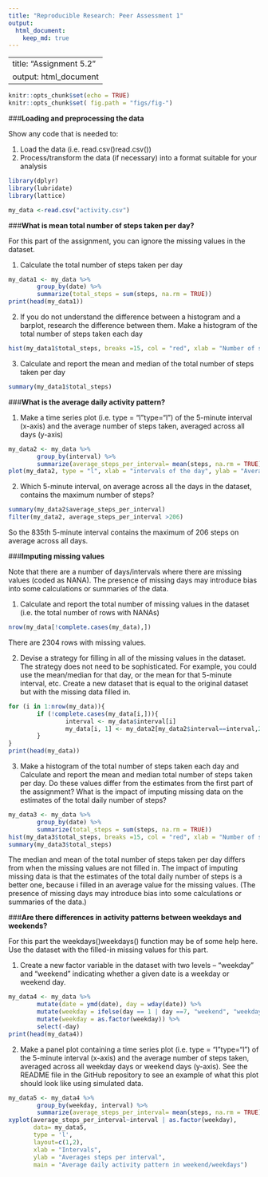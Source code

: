 ```yaml
---
title: "Reproducible Research: Peer Assessment 1"
output: 
  html_document:
    keep_md: true
---
```


---
title: "Assignment 5.2"
output: html_document
---

```r
knitr::opts_chunk$set(echo = TRUE)
knitr::opts_chunk$set( fig.path = "figs/fig-")
```

###**Loading and preprocessing the data**

Show any code that is needed to:

1. Load the data (i.e. read.csv()\color{red}{\verb|read.csv()|}read.csv())
2. Process/transform the data (if necessary) into a format suitable for your analysis
    
```r
library(dplyr)
library(lubridate)
library(lattice)
```

```r
my_data <-read.csv("activity.csv")

```


###**What is mean total number of steps taken per day?**

For this part of the assignment, you can ignore the missing values in the dataset.

1. Calculate the total number of steps taken per day

```r
my_data1 <- my_data %>% 
        group_by(date) %>%
        summarize(total_steps = sum(steps, na.rm = TRUE)) 
print(head(my_data1))
```

2. If you do not understand the difference between a histogram and a barplot, research the difference between them. Make a histogram of the total number of steps taken each day

```r
hist(my_data1$total_steps, breaks =15, col = "red", xlab = "Number of steps taken per day", main = "mean total number of steps taken per day")
```

3. Calculate and report the mean and median of the total number of steps taken per day

```r
summary(my_data1$total_steps)
```



###**What is the average daily activity pattern?**

1. Make a time series plot (i.e. type = "l"\color{red}{\verb|type = "l"|}type="l") of the 5-minute interval (x-axis) and the average number of steps taken, averaged across all days (y-axis)
        
```r
my_data2 <- my_data %>%
        group_by(interval) %>%
        summarize(average_steps_per_interval= mean(steps, na.rm = TRUE))
plot(my_data2, type = "l", xlab = "intervals of the day", ylab = "Average of steps", main = "average daily activity pattern")
```


2. Which 5-minute interval, on average across all the days in the dataset, contains the maximum number of steps?
        
```r
summary(my_data2$average_steps_per_interval)
filter(my_data2, average_steps_per_interval >206)
```

So the 835th 5-minute interval contains the maximum of 206 steps on average across all days. 


###**Imputing missing values**

Note that there are a number of days/intervals where there are missing values (coded as NA\color{red}{\verb|NA|}NA). The presence of missing days may introduce bias into some calculations or summaries of the data.

1. Calculate and report the total number of missing values in the dataset (i.e. the total number of rows with NA\color{red}{\verb|NA|}NAs)

```r
nrow(my_data[!complete.cases(my_data),])
```

There are 2304 rows with missing values. 

2. Devise a strategy for filling in all of the missing values in the dataset. The strategy does not need to be sophisticated. For example, you could use the mean/median for that day, or the mean for that 5-minute interval, etc.
Create a new dataset that is equal to the original dataset but with the missing data filled in.

```r
for (i in 1:nrow(my_data)){
        if (!complete.cases(my_data[i,])){
                interval <- my_data$interval[i]
                my_data[i, 1] <- my_data2[my_data2$interval==interval,2]
        }
}
print(head(my_data))
```


3. Make a histogram of the total number of steps taken each day and Calculate and report the mean and median total number of steps taken per day. Do these values differ from the estimates from the first part of the assignment? What is the impact of imputing missing data on the estimates of the total daily number of steps?

```r
my_data3 <- my_data %>% 
        group_by(date) %>%
        summarize(total_steps = sum(steps, na.rm = TRUE)) 
hist(my_data3$total_steps, breaks =15, col = "red", xlab = "Number of steps taken per day", main = "mean total number of steps taken per day")
summary(my_data3$total_steps)
```

The median and mean of the total number of steps taken per day differs from when the missing values are not filled in. The impact of imputing missing data is that the estimates of the total daily number of steps is a better one, because i filled in an average value for the missing values. (The presence of missing days may introduce bias into some calculations or summaries of the data.)

###**Are there differences in activity patterns between weekdays and weekends?**

For this part the weekdays()\color{red}{\verb|weekdays()|}weekdays() function may be of some help here. Use the dataset with the filled-in missing values for this part.

1. Create a new factor variable in the dataset with two levels – “weekday” and “weekend” indicating whether a given date is a weekday or weekend day.

```r
my_data4 <- my_data %>%
        mutate(date = ymd(date), day = wday(date)) %>%
        mutate(weekday = ifelse(day == 1 | day ==7, "weekend", "weekday")) %>%
        mutate(weekday = as.factor(weekday)) %>%
        select(-day)
print(head(my_data4))
```


2. Make a panel plot containing a time series plot (i.e. type = "l"\color{red}{\verb|type = "l"|}type="l") of the 5-minute interval (x-axis) and the average number of steps taken, averaged across all weekday days or weekend days (y-axis). See the README file in the GitHub repository to see an example of what this plot should look like using simulated data.

```r
my_data5 <- my_data4 %>%
        group_by(weekday, interval) %>%
        summarize(average_steps_per_interval= mean(steps, na.rm = TRUE))
xyplot(average_steps_per_interval~interval | as.factor(weekday), 
       data= my_data5, 
       type = 'l', 
       layout=c(1,2), 
       xlab = "Intervals", 
       ylab = "Averages steps per interval", 
       main = "Average daily activity pattern in weekend/weekdays")
```
